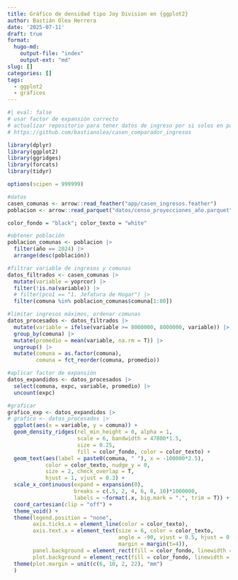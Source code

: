 ```yaml
---
title: Gráfico de densidad tipo Joy Division en {ggplot2}
author: Bastián Olea Herrera
date: '2025-07-11'
draft: true
format:
  hugo-md:
    output-file: "index"
    output-ext: "md"
slug: []
categories: []
tags:
  - ggplot2
  - gráficos
---
```


```r
#| eval: false
# usar factor de expansión correcto
# actualizar repositorio para tener datos de ingreso por si solos en parquet
# https://github.com/bastianolea/casen_comparador_ingresos

library(dplyr)
library(ggplot2)
library(ggridges)
library(forcats)
library(tidyr)

options(scipen = 999999)

#datos
casen_comunas <- arrow::read_feather("app/casen_ingresos.feather")
poblacion <- arrow::read_parquet("datos/censo_proyecciones_año.parquet")

color_fondo = "black"; color_texto = "white"

#obtener población
poblacion_comunas <- poblacion |> 
  filter(año == 2024) |> 
  arrange(desc(población))

#filtrar variable de ingresos y comunas
datos_filtrados <- casen_comunas |> 
  mutate(variable = yoprcor) |> 
  filter(!is.na(variable)) |> 
  # filter(pco1 == "1. Jefatura de Hogar") |> 
  filter(comuna %in% poblacion_comunas$comuna[1:80]) 

#limitar ingresos máximos, ordenar comunas
datos_procesados <- datos_filtrados |>
  mutate(variable = ifelse(variable >= 8000000, 8000000, variable)) |> 
  group_by(comuna) |> 
  mutate(promedio = mean(variable, na.rm = T)) |> 
  ungroup() |> 
  mutate(comuna = as.factor(comuna),
         comuna = fct_reorder(comuna, promedio))

#aplicar factor de expansión
datos_expandidos <- datos_procesados |> 
  select(comuna, expc, variable, promedio) |> 
  uncount(expc)

#graficar
grafico_exp <- datos_expandidos |>
# grafico <- datos_procesados |>
  ggplot(aes(x = variable, y = comuna)) +
  geom_density_ridges(rel_min_height = 0, alpha = 1, 
                      scale = 6, bandwidth = 47800*1.5,
                      size = 0.25,
                      fill = color_fondo, color = color_texto) +
  geom_text(aes(label = paste0(comuna, " "), x = -100000*2.5), 
            color = color_texto, nudge_y = 0,
            size = 2, check_overlap = T, 
            hjust = 1, vjust = 0.3) + 
  scale_x_continuous(expand = expansion(0), 
                     breaks = c(.5, 2, 4, 6, 8, 10)*1000000,
                     labels = ~format(.x, big.mark = ".", trim = T)) +
  coord_cartesian(clip = "off") +
  theme_void() +
  theme(legend.position = "none",
        axis.ticks.x = element_line(color = color_texto),
        axis.text.x = element_text(size = 6, color = color_texto, 
                                   angle = -90, vjust = 0.5, hjust = 0, 
                                   margin = margin(t=4)),
        panel.background = element_rect(fill = color_fondo, linewidth = 0),
        plot.background = element_rect(fill = color_fondo, linewidth = 0)) +
  theme(plot.margin = unit(c(6, 10, 2, 22), "mm")
  )
```

